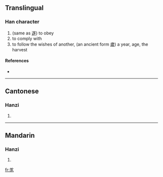 ==Translingual==

===Han character===
{{Han char|rn=12|rad=八|as=07|sn=9|four=|canj=廿心竹人 (TPHO)|ids=⿱[[丷]][[豕]]}}

# (same as [[遂]]) to obey
# to comply with
# to follow the wishes of another, (an ancient form [[歲]]) a year, age, the harvest

====References====
* {{Han ref|kx=0128.050|hdz=10248.050|uh=34B8|ud=13496}}

----

==Cantonese==

===Hanzi===
{{yue-hanzi|jyut=|y=seui6}}

# {{defn|Cantonese|sort=八07}}

----

==Mandarin==

===Hanzi===
{{cmn-hanzi|pin=[[suì]] ([[sui4]]), [[xuán]] ([[xuan2]])|wg=sui<sup>4</sup>, hsüan<sup>2</sup>}}

# {{defn|Mandarin|sort=八07}}

[[fr:㒸]]